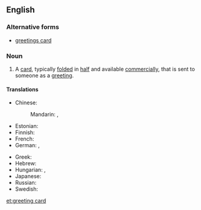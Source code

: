 ==English==

===Alternative forms===
* [[greetings card]]

===Noun===
{{en-noun}}

# A [[card]], typically [[fold]]ed in [[half]] and available [[commercially]], that is sent to someone as a [[greeting]].

====Translations====
{{trans-top|card sent as a greeting}}
* Chinese:
*: Mandarin: {{t|zh|賀卡|sc=Hani}}, {{t|zh|贺卡|tr=hèkǎ|sc=Hani}}
* Estonian: {{t|et|õnnitluskaart}}
* Finnish: {{t|fi|onnittelukortti}}
* French: {{t|fr|carte de vœux|f}}
* German: {{t|de|Glückwunschkarte|f}}, {{t|de|Grußkarte|f}}
{{trans-mid}}
* Greek: {{t|el|ευχετήρια κάρτα|f|tr=efchetíria kárta}}
* Hebrew: {{t|he|כרטיס ברכה|sc=Hebr|tr=kartis bracha}}
* Hungarian: {{t-|hu|üdvözlőlap}}, {{t-|hu|üdvözlőkártya}}
* Japanese: {{t|ja|グリーティングカード|tr=gurītingukādo|sc=Jpan}}
* Russian: {{t|ru|поздравительная открытка|f|alt=поздрави́тельная откры́тка|sc=Cyrl|tr=pozdravítelʹnaja otkrýtka}}
* Swedish: {{t|sv|gratulationskort|n}}
{{trans-bottom}}

[[et:greeting card]]